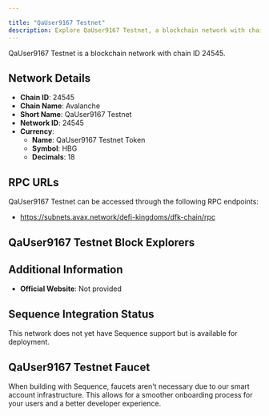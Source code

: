 ```yaml
---

title: "QaUser9167 Testnet"
description: Explore QaUser9167 Testnet, a blockchain network with chain ID 24545. Learn about its native currency, QaUser9167 Testnet Token, and how to interact with the network.
---
```




QaUser9167 Testnet is a blockchain network with chain ID 24545.

## Network Details

- **Chain ID**: 24545
- **Chain Name**: Avalanche
- **Short Name**: QaUser9167 Testnet
- **Network ID**: 24545
- **Currency**: 
  - **Name**: QaUser9167 Testnet Token
  - **Symbol**: HBG
  - **Decimals**: 18

## RPC URLs

QaUser9167 Testnet can be accessed through the following RPC endpoints:

- https://subnets.avax.network/defi-kingdoms/dfk-chain/rpc

## QaUser9167 Testnet Block Explorers



## Additional Information

- **Official Website**: Not provided

## Sequence Integration Status

This network does not yet have Sequence support but is available for deployment.

## QaUser9167 Testnet Faucet

When building with Sequence, faucets aren't necessary due to our smart account infrastructure. This allows for a smoother onboarding process for your users and a better developer experience.

